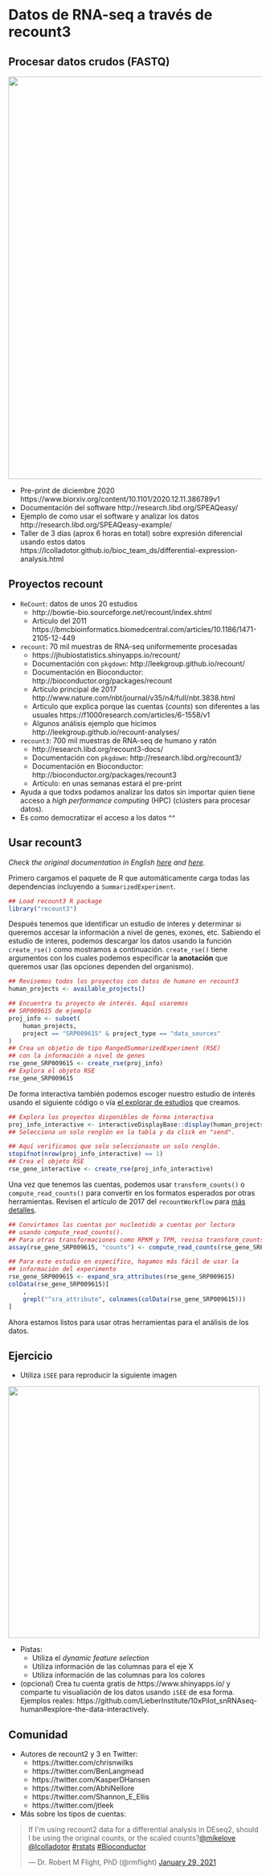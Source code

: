 # Datos de RNA-seq a través de recount3

## Procesar datos crudos (FASTQ)

<img src="http://research.libd.org/SPEAQeasy/images/4_workflow.png" width="800px"/>

* Pre-print de diciembre 2020 https://www.biorxiv.org/content/10.1101/2020.12.11.386789v1
* Documentación del software http://research.libd.org/SPEAQeasy/
* Ejemplo de como usar el software y analizar los datos http://research.libd.org/SPEAQeasy-example/
* Taller de 3 días (aprox 6 horas en total) sobre expresión diferencial usando estos datos https://lcolladotor.github.io/bioc_team_ds/differential-expression-analysis.html

## Proyectos recount

* `ReCount`: datos de unos 20 estudios
    - http://bowtie-bio.sourceforge.net/recount/index.shtml
    - Artículo del 2011 https://bmcbioinformatics.biomedcentral.com/articles/10.1186/1471-2105-12-449

* `recount`: 70 mil muestras de RNA-seq uniformemente procesadas
    - https://jhubiostatistics.shinyapps.io/recount/
    - Documentación con `pkgdown`: http://leekgroup.github.io/recount/
    - Documentación en Bioconductor: http://bioconductor.org/packages/recount
    - Artículo principal de 2017 http://www.nature.com/nbt/journal/v35/n4/full/nbt.3838.html
    - Artículo que explica porque las cuentas (_counts_) son diferentes a las usuales https://f1000research.com/articles/6-1558/v1
    - Algunos análisis ejemplo que hicimos http://leekgroup.github.io/recount-analyses/

* `recount3`: 700 mil muestras de RNA-seq de humano y ratón
    - http://research.libd.org/recount3-docs/
    - Documentación con `pkgdown`: http://research.libd.org/recount3/
    - Documentación en Bioconductor: http://bioconductor.org/packages/recount3
    - Artículo: en unas semanas estará el pre-print
    
* Ayuda a que todxs podamos analizar los datos sin importar quien tiene acceso a _high performance computing_ (HPC) (clústers para procesar datos).
* Es como democratizar el acceso a los datos ^^

## Usar recount3

_Check the original documentation in English [here](http://research.libd.org/recount3-docs/docs/quick-access.html#quick-recount3) and [here](http://research.libd.org/recount3-docs/docs/bioconductor.html#recount3)._

Primero cargamos el paquete de R que automáticamente carga todas las dependencias incluyendo a `SummarizedExperiment`.

```r
## Load recount3 R package
library("recount3")
```

Después tenemos que identificar un estudio de interes y determinar si queremos accesar la información a nivel de genes, exones, etc. Sabiendo el estudio de interes, podemos descargar los datos usando la función `create_rse()` como mostramos a continuación. `create_rse()` tiene argumentos con los cuales podemos especificar la **anotación** que queremos usar (las opciones dependen del organismo).


```r
## Revisemos todos los proyectos con datos de humano en recount3
human_projects <- available_projects()

## Encuentra tu proyecto de interés. Aquí usaremos
## SRP009615 de ejemplo
proj_info <- subset(
    human_projects,
    project == "SRP009615" & project_type == "data_sources"
)
## Crea un objetio de tipo RangedSummarizedExperiment (RSE)
## con la información a nivel de genes
rse_gene_SRP009615 <- create_rse(proj_info)
## Explora el objeto RSE
rse_gene_SRP009615
```

De forma interactiva también podemos escoger nuestro estudio de interés usando el siguiente código o vía [el explorar de estudios](http://research.libd.org/recount3-docs/docs/index.html#study-explorer) que creamos.

```r
## Explora los proyectos disponibles de forma interactiva
proj_info_interactive <- interactiveDisplayBase::display(human_projects)
## Selecciona un solo renglón en la tabla y da click en "send".

## Aquí verificamos que solo seleccionaste un solo renglón.
stopifnot(nrow(proj_info_interactive) == 1)
## Crea el objeto RSE
rse_gene_interactive <- create_rse(proj_info_interactive)
```

Una vez que tenemos las cuentas, podemos usar `transform_counts()` o `compute_read_counts()` para convertir en los formatos esperados por otras herramientas. Revisen el artículo de 2017 del `recountWorkflow` para [más detalles](https://f1000research.com/articles/6-1558/v1).


```r
## Convirtamos las cuentas por nucleotido a cuentas por lectura
## usando compute_read_counts().
## Para otras transformaciones como RPKM y TPM, revisa transform_counts().
assay(rse_gene_SRP009615, "counts") <- compute_read_counts(rse_gene_SRP009615)
```

```r
## Para este estudio en específico, hagamos más fácil de usar la
## información del experimento
rse_gene_SRP009615 <- expand_sra_attributes(rse_gene_SRP009615)
colData(rse_gene_SRP009615)[
    ,
    grepl("^sra_attribute", colnames(colData(rse_gene_SRP009615)))
]
```


Ahora estamos listos para usar otras herramientas para el análisis de los datos.


## Ejercicio

* Utiliza `iSEE` para reproducir la siguiente imagen

<img src="images/iSEE_SRP008615.PNG" width="500px" />

* Pistas:
    - Utiliza el _dynamic feature selection_
    - Utiliza información de las columnas para el eje X
    - Utiliza información de las columnas para los colores
* (opcional) Crea tu cuenta gratis de https://www.shinyapps.io/ y comparte tu visualiación de los datos usando `iSEE` de esa forma. Ejemplos reales: https://github.com/LieberInstitute/10xPilot_snRNAseq-human#explore-the-data-interactively.

## Comunidad

* Autores de recount2 y 3 en Twitter:
    - https://twitter.com/chrisnwilks
    - https://twitter.com/BenLangmead
    - https://twitter.com/KasperDHansen
    - https://twitter.com/AbhiNellore
    - https://twitter.com/Shannon_E_Ellis
    - https://twitter.com/jtleek
* Más sobre los tipos de cuentas:

<blockquote class="twitter-tweet"><p lang="en" dir="ltr">If I&#39;m using recount2 data for a differential analysis in DEseq2, should I be using the original counts, or the scaled counts?<a href="https://twitter.com/mikelove?ref_src=twsrc%5Etfw">@mikelove</a> <a href="https://twitter.com/lcolladotor?ref_src=twsrc%5Etfw">@lcolladotor</a> <a href="https://twitter.com/hashtag/rstats?src=hash&amp;ref_src=twsrc%5Etfw">#rstats</a> <a href="https://twitter.com/hashtag/Bioconductor?src=hash&amp;ref_src=twsrc%5Etfw">#Bioconductor</a></p>&mdash; Dr. Robert M Flight, PhD (@rmflight) <a href="https://twitter.com/rmflight/status/1354981737525366786?ref_src=twsrc%5Etfw">January 29, 2021</a></blockquote> <script async src="https://platform.twitter.com/widgets.js" charset="utf-8"></script>

